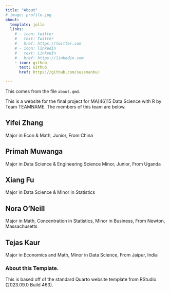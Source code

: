 ```yaml
---
title: "About"
# image: profile.jpg
about:
  template: jolla
  links:
    # - icon: twitter
    #   text: Twitter
    #   href: https://twitter.com
    # - icon: linkedin
    #   text: LinkedIn
    #   href: https://linkedin.com
    - icon: github
      text: Github
      href: https://github.com/sussmanbu/

---
```



This comes from the file `about.qmd`.

This is a website for the final project for MA[46]15 Data Science with R by Team TEAMNAME.
The members of this team are below.

## Yifei Zhang
Major in Econ & Math, Junior, From China

## Primah Muwanga 
Major in Data Science & Engineering Science Minor, Junior, From Uganda

## Xiang Fu
Major in Data Science & Minor in Statistics

## Nora O'Neill
Major in Math, Concentration in Statistics, Minor in Business, From Newton, Massachusetts 

## Tejas Kaur
Major in Economics and Math, Minor in Data Science, From Jaipur, India 

<!-- Please leave in the information below -->

### About this Template.

This is based off of the standard Quarto website template from RStudio (2023.09.0 Build 463).
